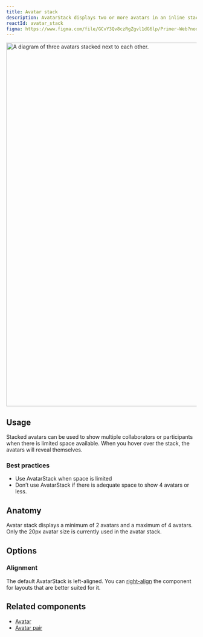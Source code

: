 ```yaml
---
title: Avatar stack
description: AvatarStack displays two or more avatars in an inline stack
reactId: avatar_stack
figma: https://www.figma.com/file/GCvY3Qv8czRgZgvl1dG6lp/Primer-Web?node-id=13007%3A40428
---
```



<img
  width="960"
  alt="A diagram of three avatars stacked next to each other."
  src="https://user-images.githubusercontent.com/586552/203208345-b110f45e-f7e5-4fab-b972-f5d31e809f22.png"
/>

## Usage

Stacked avatars can be used to show multiple collaborators or participants when there is limited space available. When you hover over the stack, the avatars will reveal themselves.

### Best practices

- Use AvatarStack when space is limited
- Don’t use AvatarStack if there is adequate space to show 4 avatars or less.

## Anatomy

Avatar stack displays a minimum of 2 avatars and a maximum of 4 avatars.
Only the 20px avatar size is currently used in the avatar stack.

## Options

### Alignment

The default AvatarStack is left-aligned. You can [right-align](https://primer.style/react/AvatarStack#right-aligned) the component for layouts that are better suited for it.

## Related components

- [Avatar](/components/avatar)
- [Avatar pair](/components/avatar-pair)
